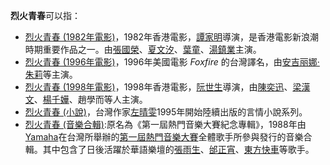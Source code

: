 '''烈火青春'''可以指：
* [[烈火青春_(1982年電影)|烈火青春 (1982年電影)]]，1982年香港電影，[[譚家明|譚家明]]導演，是香港電影新浪潮時期重要作品之一。由[[張國榮|張國榮]]、[[夏文汐|夏文汐]]、[[葉童|葉童]]、[[湯鎮業|湯鎮業]]主演。
* [[烈火青春_(1996年電影)|烈火青春 (1996年電影)]]，1996年美國電影 ''Foxfire'' 的台灣譯名，由[[安吉丽娜·朱莉|安吉丽娜·朱莉]]等主演。
* [[烈火青春_(1998年電影)|烈火青春 (1998年電影)]]，1998年香港電影，[[阮世生|阮世生]]導演，由[[陳奕迅|陳奕迅]]、[[梁漢文|梁漢文]]、[[楊千嬅|楊千嬅]]、趙學而等人主演。
* [[烈火青春_(小說)|烈火青春 (小說)]]，台灣作家[[左晴雯|左晴雯]]1995年開始陸續出版的言情小說系列。
* [[烈火青春_(音樂合輯)|烈火青春 (音樂合輯)]]:原名為《第一屆熱門音樂大賽紀念專輯》，1988年由[[Yamaha|Yamaha]]在台灣所舉辦的[[第一屆熱門音樂大賽|第一屆熱門音樂大賽]]全體歌手所參與發行的音樂合輯。其中包含了日後活躍於華語樂壇的[[張雨生|張雨生]]、[[邰正宵|邰正宵]]、[[姚可傑|東方快車]]等歌手。
{{disambig|Cat=四字作品消歧义}}